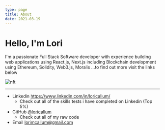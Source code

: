 ```yaml
---
type: page
title: About
date: 2021-03-19
---
```


# Hello, I'm Lori 

I'm a passionate Full Stack Software developer with experience building web applications using React.js, Next.js including Blockchain development using Ethereum, Solidity, Web3.js, Moralis ...to find out more visit the links below


<Image
  src="/images/Lori4.jpg"
  alt="nft"
  width={1125}
  height={750}
  priority
  className="next-image"
/>

---
- Linkedin https://www.linkedin.com/in/loricallum/
    - Check out all of the skills tests i have completed on Linkedin (Top 5%)
- GitHub [@loricallum](https://github.com/loricallum)
    - Check out all of my raw code
- Email lorimcallum@gmail.com
